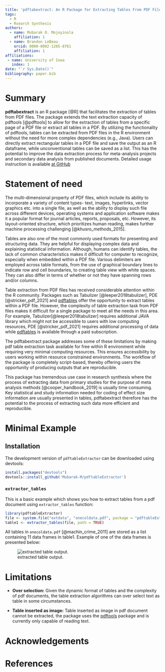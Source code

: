 ```yaml
---
title: 'pdftabextract: An R Package for Extracting Tables From PDF Files'
tags:
  - R
  - Rsearch Synthesis
authors:
  - name: Mubarak O. Mojoyinola
    affiliation: 1
  - name: Brandon LeBeau
    orcid: 0000-0002-1265-8761
    affiliation: 1
affiliations:
 - name: University of Iowa
   index: 1
date: "`r Sys.Date()`"
bibliography: paper.bib
---
```


# Summary

**pdftabextract** is an R package [@R] that facilitates the extraction of tables from PDF files. The package extends the text extraction capacity of pdftools [@pdftools] to allow for the extraction of tables from a specific page of a PDF file or extract all tables in a PDF. By utilizing the functionality of pdftools, tables can be extracted from PDF files in the R environment without the need for more complex dependencies (e.g., Java). Users can directly extract rectangular tables in a PDF file and save the output as an R dataframe, while unconventional tables can be saved as a list. This has the potential to improve the data extraction process for meta-analysis projects and secondary data analysis from published documents. Detailed usage instruction is available [at GitHub](https://github.com/Mubarak-M/pdftableExtractor/edit/main/README.md)

# Statement of need

The multi-dimensional property of PDF files, which include its ability to incorporate a variety of content types- text, images, hyperlinks, vector graphics etc. into a single file, as well as the ability to display such file across different devices, operating systems and application software makes it a popular format for journal articles, reports, proposals, etc. However, its layout-oriented structure, which prioritizes human reading, makes further machine processing challenging [@khusro_methods_2015].

Tables are also one of the most commonly used formats for presenting and structuring data. They are helpful for displaying complex data and explaining statistical information. Although, humans can identify tables, the lack of common characteristics makes it difficult for computer to recognize, especially when embedded within a PDF file. Various delimiters are employed across table formats, from the use of graphical boundary lines to indicate row and cell boundaries, to creating table view with white spaces. They can also differ in terms of whether or not they have spanning rows and/or columns.

Table extraction from PDF files has received considerable attention within the R community. Packages such as Tabulizer [@leeper2018tabulizer], PDE [@stricker_pdf_2021] and [pdftables](pdftables.com) offer the opportunity to extract tables within a PDF file. However, the complexity of table extraction task from PDF files makes it difficult for a single package to meet all the needs in this area. For example, Tabulizer[@leeper2018tabulizer] requires additional JAVA library which might not be accessible to users with low computing resources, PDE [@stricker_pdf_2021] requires additional processing of data while [pdftables](pdftables.com) is available through a paid subscription.

The pdftabextract package addresses some of these limitations by making pdf table extraction task available for free within R environment while requiring very minimal computing resources. This ensures accessibility by users working within resource constrained environments. The workflow of the package is completely script-based, thereby offering users the opportunity of producing outputs that are reproducible.

This package has tremendous use case in research synthesis where the process of extracting data from primary studies for the purpose of meta analysis methods [@cooper_handbook_2019] is usually time consuming. Key statistical and study information needed for coding of effect size information are usually presented in tables, pdftabextract therefore has the potential to the process of extracting such data more efficient and reproducible. 


# Minimal Example


## Installation
The development version of `pdftableExtractor` can be downloaded using devtools:

```r
install.packages("devtools")
devtools::install_github('Mubarak-M/pdftableExtractor')
```


### `extractor_tables`
This is a basic example which shows you how to extract tables from a pdf document
using `extractor_tables` function:

```r
library(pdftableExtractor)
file <- system.file("extdata", "onecoldata.pdf", package = "pdftableExtractor")
table1 <- extractor_tables(file, path = TRUE)
```

All tables in `onecoldata.pdf` [@machin_crime_2011] are stored as a list containing 11 data frames 
in table1.
Example of one of the data frames is presented below:

![extracted table output.\label{fig:output}](output1.png)


# Limitations

- **Over selection:** 
Given the dynamic format of tables and the complexity of pdf documents, the table extraction algorithms can over select text as table in some circumstances.

- **Table inserted as image:** 
Table inserted as image in pdf document cannot be extracted, the package uses the [pdftools](https://github.com/ropensci/pdftools) package and is currently only capable of reading text.

# Acknowledgements


# References
